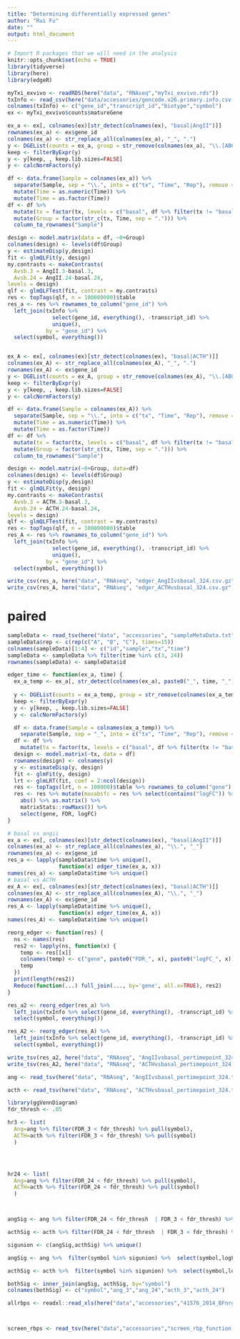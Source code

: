 ```yaml
---
title: "Determining differentially expressed genes"
author: "Rui Fu"
date: ""
output: html_document
---
```


```r
# Import R packages that we will need in the analysis
knitr::opts_chunk$set(echo = TRUE)
library(tidyverse)
library(here)
library(edgeR)
```

```r
myTxi_exvivo <- readRDS(here("data", "RNAseq","myTxi_exvivo.rds"))
txInfo <- read_csv(here("data/accessories/gencode.v26.primary.info.csv.zip"), col_names = F)
colnames(txInfo) <- c("gene_id","transcript_id","biotype","symbol")
ex <- myTxi_exvivo$counts$matureGene
```

```r
ex_a <- ex[, colnames(ex)[str_detect(colnames(ex), "basal|AngII")]]
rownames(ex_a) <- ex$gene_id
colnames(ex_a) <- str_replace_all(colnames(ex_a), "_", ".")
y <- DGEList(counts = ex_a, group = str_remove(colnames(ex_a), "\\.[ABC]$"))
keep <- filterByExpr(y)
y <- y[keep, , keep.lib.sizes=FALSE]
y <- calcNormFactors(y)

df <- data.frame(Sample = colnames(ex_a)) %>%
  separate(Sample, sep = "\\.", into = c("tx", "Time", "Rep"), remove = FALSE) %>% 
  mutate(Time = as.numeric(Time)) %>% 
  mutate(Time = as.factor(Time))
df <- df %>% 
  mutate(tx = factor(tx, levels = c("basal", df %>% filter(tx != "basal") %>% pull(tx) %>% unique()))) %>% 
  mutate(Group = factor(str_c(tx, Time, sep = "."))) %>% 
  column_to_rownames("Sample")

design <- model.matrix(data = df, ~0+Group)
colnames(design) <- levels(df$Group)
y <- estimateDisp(y,design)
fit <- glmQLFit(y, design)
my.contrasts <- makeContrasts(
  Avsb.3 = AngII.3-basal.3,
  Avsb.24 = AngII.24-basal.24,
levels = design)
qlf <- glmQLFTest(fit, contrast = my.contrasts)
res <- topTags(qlf, n = 100000000)$table
res_a <- res %>% rownames_to_column("gene_id") %>%
  left_join(txInfo %>% 
              select(gene_id, everything(), -transcript_id) %>%
              unique(), 
            by = "gene_id") %>%  
  select(symbol, everything())


ex_A <- ex[, colnames(ex)[str_detect(colnames(ex), "basal|ACTH")]]
colnames(ex_A) <- str_replace_all(colnames(ex_A), "_", ".")
rownames(ex_A) <- ex$gene_id
y <- DGEList(counts = ex_A, group = str_remove(colnames(ex_A), "\\.[ABC]$"))
keep <- filterByExpr(y)
y <- y[keep, , keep.lib.sizes=FALSE]
y <- calcNormFactors(y)

df <- data.frame(Sample = colnames(ex_A)) %>%
  separate(Sample, sep = "\\.", into = c("tx", "Time", "Rep"), remove = FALSE) %>% 
  mutate(Time = as.numeric(Time)) %>% 
  mutate(Time = as.factor(Time))
df <- df %>% 
  mutate(tx = factor(tx, levels = c("basal", df %>% filter(tx != "basal") %>% pull(tx) %>% unique()))) %>% 
  mutate(Group = factor(str_c(tx, Time, sep = "."))) %>% 
  column_to_rownames("Sample")

design <- model.matrix(~0+Group, data=df)
colnames(design) <- levels(df$Group)
y <- estimateDisp(y,design)
fit <- glmQLFit(y, design)
my.contrasts <- makeContrasts(
  Avsb.3 = ACTH.3-basal.3,
  Avsb.24 = ACTH.24-basal.24,
levels = design)
qlf <- glmQLFTest(fit, contrast = my.contrasts)
res <- topTags(qlf, n = 100000000)$table
res_A <- res %>% rownames_to_column("gene_id") %>%
  left_join(txInfo %>% 
              select(gene_id, everything(), -transcript_id) %>%
              unique(), 
            by = "gene_id") %>%  
  select(symbol, everything())

write_csv(res_a, here("data", "RNAseq", "edger_AngIIvsbasal_324.csv.gz"))
write_csv(res_A, here("data", "RNAseq", "edger_ACTHvsbasal_324.csv.gz"))
```

# paired

```r
sampleData <- read_tsv(here("data", "accessories", "sampleMetaData.txt")) %>% filter(Project == "Rainey") %>% select(SampleID, Treatment2, Treatment1,	Time_hr)
sampleData$rep <- c(rep(c("A", "B", "C"), times=15))
colnames(sampleData)[1:4] <- c("id","sample","tx","time")
sampleData <- sampleData %>% filter(time %in% c(3, 24))
rownames(sampleData) <- sampleData$id

edger_time <- function(ex_a, time) {
  ex_a_temp <- ex_a[, str_detect(colnames(ex_a), paste0("_", time, "_"))]
  
  y <- DGEList(counts = ex_a_temp, group = str_remove(colnames(ex_a_temp), "_[ABC]$"))
  keep <- filterByExpr(y)
  y <- y[keep, , keep.lib.sizes=FALSE]
  y <- calcNormFactors(y)

  df <- data.frame(Sample = colnames(ex_a_temp)) %>%
    separate(Sample, sep = "_", into = c("tx", "Time", "Rep"), remove = FALSE)
  df <- df %>% 
    mutate(tx = factor(tx, levels = c("basal", df %>% filter(tx != "basal") %>% pull(tx) %>% unique())))
  design <- model.matrix(~tx, data = df)
  rownames(design) <- colnames(y)
  y <- estimateDisp(y, design)
  fit <- glmFit(y, design)
  lrt <- glmLRT(fit, coef = 2:ncol(design))
  res <- topTags(lrt, n = 100000)$table %>% rownames_to_column("gene")
  res <- res %>% mutate(maxabsfc = res %>% select(contains("logFC")) %>%
    abs() %>% as.matrix() %>%
    matrixStats::rowMaxs()) %>% 
    select(gene, FDR, logFC)
}

# basal vs angii
ex_a <- ex[, colnames(ex)[str_detect(colnames(ex), "basal|AngII")]]
colnames(ex_a) <- str_replace_all(colnames(ex_a), "\\.", "_")
rownames(ex_a) <- ex$gene_id
res_a <- lapply(sampleData$time %>% unique(),
                function(x) edger_time(ex_a, x))
names(res_a) <- sampleData$time %>% unique()
# basal vs ACTH
ex_A <- ex[, colnames(ex)[str_detect(colnames(ex), "basal|ACTH")]]
colnames(ex_A) <- str_replace_all(colnames(ex_A), "\\.", "_")
rownames(ex_A) <- ex$gene_id
res_A <- lapply(sampleData$time %>% unique(),
                function(x) edger_time(ex_A, x))
names(res_A) <- sampleData$time %>% unique()

reorg_edger <- function(res) {
  ns <- names(res)
  res2 <- lapply(ns, function(x) {
    temp <- res[[x]]
    colnames(temp) <- c("gene", paste0("FDR_", x), paste0("logFC_", x))
    temp
  })
  print(length(res2))
  Reduce(function(...) full_join(..., by='gene', all.x=TRUE), res2)
}

res_a2 <- reorg_edger(res_a) %>%
  left_join(txInfo %>% select(gene_id, everything(), -transcript_id) %>% unique(), by = c("gene" = "gene_id")) %>%  
  select(symbol, everything())

res_A2 <- reorg_edger(res_A) %>%
  left_join(txInfo %>% select(gene_id, everything(), -transcript_id) %>% unique(), by = c("gene" = "gene_id")) %>%  
  select(symbol, everything())

write_tsv(res_a2, here("data", "RNAseq", "AngIIvsbasal_pertimepoint_324.tsv"))
write_tsv(res_A2, here("data", "RNAseq", "ACTHvsbasal_pertimepoint_324.tsv"))
```


```r

ang <- read_tsv(here("data", "RNAseq", "AngIIvsbasal_pertimepoint_324.tsv"))

acth <- read_tsv(here("data", "RNAseq", "ACTHvsbasal_pertimepoint_324.tsv"))

library(ggVennDiagram)
fdr_thresh <- .05

hr3 <- list(
  Ang=ang %>% filter(FDR_3 < fdr_thresh) %>% pull(symbol),
  ACTH=acth %>% filter(FDR_3 < fdr_thresh) %>% pull(symbol)
  )




hr24 <- list(
  Ang=ang %>% filter(FDR_24 < fdr_thresh) %>% pull(symbol),
  ACTH=acth %>% filter(FDR_24 < fdr_thresh) %>% pull(symbol)
  )



angSig <- ang %>% filter(FDR_24 < fdr_thresh  | FDR_3 < fdr_thresh) %>% pull(symbol) %>% unique()

acthSig <- acth %>% filter(FDR_24 < fdr_thresh  | FDR_3 < fdr_thresh) %>% pull(symbol) %>% unique()

sigunion <- c(angSig,acthSig) %>% unique() 

angSig <- ang %>%  filter(symbol %in% sigunion) %>%  select(symbol,logFC_3,logFC_24)

acthSig <- acth %>%  filter(symbol %in% sigunion) %>%  select(symbol,logFC_3,logFC_24)

bothSig <- inner_join(angSig, acthSig, by="symbol") 
colnames(bothSig) <- c("symbol","ang_3","ang_24","acth_3","acth_24")

allrbps <- readxl::read_xls(here("data","accessories","41576_2014_BFnrg3813_MOESM25_ESM.xls"), sheet = 2) %>% pull(`gene name`)



screen_rbps <- read_tsv(here("data","accessories","screen_rbp_function.txt"))
  


  

```

